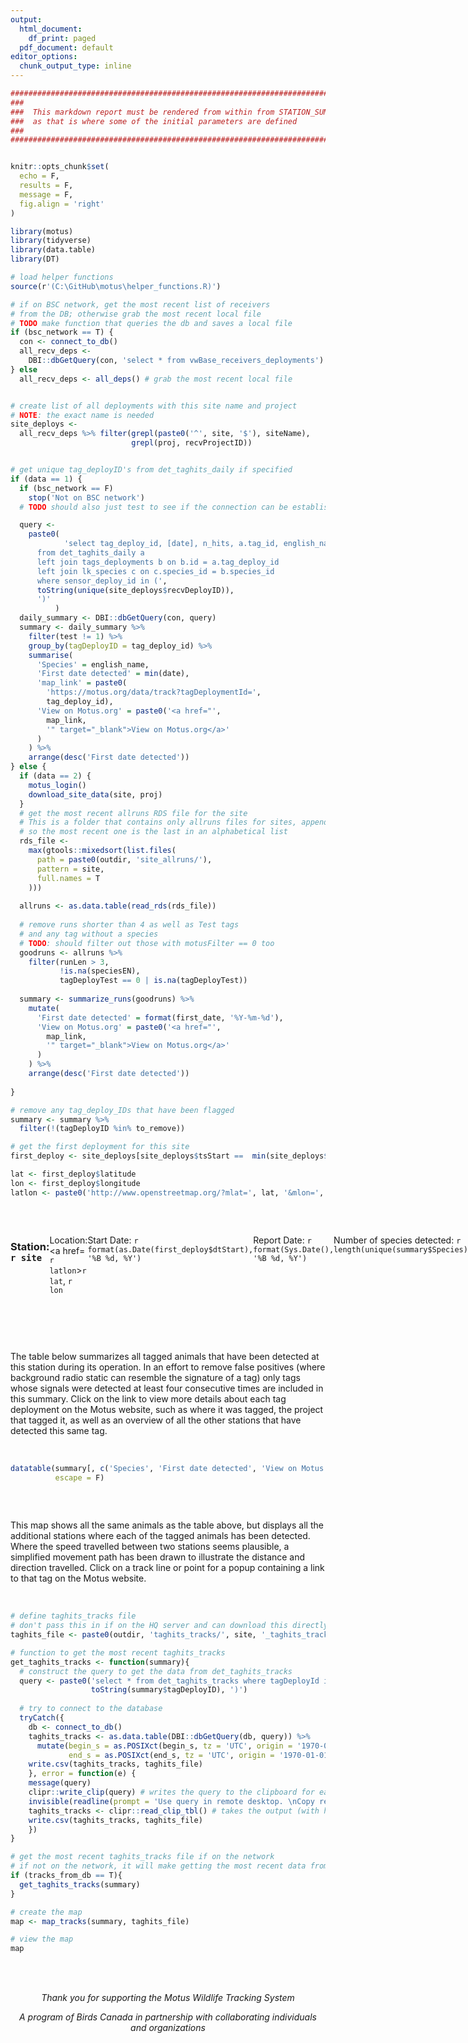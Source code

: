 ```yaml
---
output:
  html_document:
    df_print: paged
  pdf_document: default
editor_options:
  chunk_output_type: inline
---
```



```r

################################################################################
###
###  This markdown report must be rendered from within from STATION_SUMMARY.R
###  as that is where some of the initial parameters are defined
###
################################################################################


knitr::opts_chunk$set(
  echo = F,
  results = F,
  message = F,
  fig.align = 'right'
)

library(motus)
library(tidyverse)
library(data.table)
library(DT)

# load helper functions
source(r'(C:\GitHub\motus\helper_functions.R)')
```


```r

# if on BSC network, get the most recent list of receivers
# from the DB; otherwise grab the most recent local file
# TODO make function that queries the db and saves a local file
if (bsc_network == T) {
  con <- connect_to_db()
  all_recv_deps <-
    DBI::dbGetQuery(con, 'select * from vwBase_receivers_deployments')
} else
  all_recv_deps <- all_deps() # grab the most recent local file


# create list of all deployments with this site name and project
# NOTE: the exact name is needed
site_deploys <-
  all_recv_deps %>% filter(grepl(paste0('^', site, '$'), siteName),
                           grepl(proj, recvProjectID))


# get unique tag_deployID's from det_taghits_daily if specified
if (data == 1) {
  if (bsc_network == F)
    stop('Not on BSC network')
  # TODO should also just test to see if the connection can be established before moving on

  query <-
    paste0(
            'select tag_deploy_id, [date], n_hits, a.tag_id, english_name, test
      from det_taghits_daily a
      left join tags_deployments b on b.id = a.tag_deploy_id
      left join lk_species c on c.species_id = b.species_id
      where sensor_deploy_id in (',
      toString(unique(site_deploys$recvDeployID)),
      ')'
          )
  daily_summary <- DBI::dbGetQuery(con, query)
  summary <- daily_summary %>%
    filter(test != 1) %>%
    group_by(tagDeployID = tag_deploy_id) %>%
    summarise(
      'Species' = english_name,
      'First date detected' = min(date),
      'map_link' = paste0(
        'https://motus.org/data/track?tagDeploymentId=',
        tag_deploy_id),
      'View on Motus.org' = paste0('<a href="',
        map_link,
        '" target="_blank">View on Motus.org</a>'
      )
    ) %>%
    arrange(desc('First date detected'))
} else {
  if (data == 2) {
    motus_login()
    download_site_data(site, proj)
  }
  # get the most recent allruns RDS file for the site
  # This is a folder that contains only allruns files for sites, appended with the date
  # so the most recent one is the last in an alphabetical list
  rds_file <-
    max(gtools::mixedsort(list.files(
      path = paste0(outdir, 'site_allruns/'),
      pattern = site,
      full.names = T
    )))
  
  allruns <- as.data.table(read_rds(rds_file))
  
  # remove runs shorter than 4 as well as Test tags
  # and any tag without a species
  # TODO: should filter out those with motusFilter == 0 too
  goodruns <- allruns %>%
    filter(runLen > 3,
           !is.na(speciesEN),
           tagDeployTest == 0 | is.na(tagDeployTest))
  
  summary <- summarize_runs(goodruns) %>%
    mutate(
      'First date detected' = format(first_date, '%Y-%m-%d'),
      'View on Motus.org' = paste0('<a href="',
        map_link,
        '" target="_blank">View on Motus.org</a>'
      )
    ) %>%
    arrange(desc('First date detected'))
  
}

# remove any tag_deploy_IDs that have been flagged
summary <- summary %>%
  filter(!(tagDeployID %in% to_remove))

```


```r

# get the first deployment for this site
first_deploy <- site_deploys[site_deploys$tsStart ==  min(site_deploys$tsStart), ]

lat <- first_deploy$latitude
lon <- first_deploy$longitude
latlon <- paste0('http://www.openstreetmap.org/?mlat=', lat, '&mlon=', lon, '&zoom=7')

```


<br>

::: {style="display: flex;"}
<div>

### Station: `r site`

Location: <a href= `r latlon`>`r lat`, `r lon`</a>

Start Date: `r format(as.Date(first_deploy$dtStart), '%B %d, %Y')`

Report Date: `r format(Sys.Date(), '%B %d, %Y')`

Number of species detected: `r length(unique(summary$Species))`

Number of individuals detected: `r nrow(summary)`

</div>

::: {style="margin-left: auto"}
![](D:/OneDrive/R/StationSummary/logo.png)
:::
:::

<br>

<br>

The table below summarizes all tagged animals that have been detected at this station during its operation. In an effort to remove false positives (where background radio static can resemble the signature of a tag) only tags whose signals were detected at least four consecutive times are included in this summary. Click on the link to view more details about each tag deployment on the Motus website, such as where it was tagged, the project that tagged it, as well as an overview of all the other stations that have detected this same tag.

<br>

```r
datatable(summary[, c('Species', 'First date detected', 'View on Motus.org')],
          escape = F)
          
```

<br>

This map shows all the same animals as the table above, but displays all the additional stations where each of the tagged animals has been detected. Where the speed travelled between two stations seems plausible, a simplified movement path has been drawn to illustrate the distance and direction travelled. Click on a track line or point for a popup containing a link to that tag on the Motus website.

<br>

```r
# define taghits_tracks file
# don't pass this in if on the HQ server and can download this directly from the db
taghits_file <- paste0(outdir, 'taghits_tracks/', site, '_taghits_tracks.csv')

# function to get the most recent taghits_tracks 
get_taghits_tracks <- function(summary){
  # construct the query to get the data from det_taghits_tracks
  query <- paste0('select * from det_taghits_tracks where tagDeployId in (',
                  toString(summary$tagDeployID), ')')  
  
  # try to connect to the database
  tryCatch({
    db <- connect_to_db()
    taghits_tracks <- as.data.table(DBI::dbGetQuery(db, query)) %>%
      mutate(begin_s = as.POSIXct(begin_s, tz = 'UTC', origin = '1970-01-01'),
             end_s = as.POSIXct(end_s, tz = 'UTC', origin = '1970-01-01'))
    write.csv(taghits_tracks, taghits_file)
    }, error = function(e) {
    message(query)
    clipr::write_clip(query) # writes the query to the clipboard for easy pasting into SSMS
    invisible(readline(prompt = 'Use query in remote desktop. \nCopy results with headers. \nPress enter when ready. '))
    taghits_tracks <- clipr::read_clip_tbl() # takes the output (with headers!) from the SQL query
    write.csv(taghits_tracks, taghits_file)
    })
}

# get the most recent taghits_tracks file if on the network 
# if not on the network, it will make getting the most recent data from the remote desktop easier
if (tracks_from_db == T){
  get_taghits_tracks(summary)
}


```

```r
# create the map
map <- map_tracks(summary, taghits_file)

# view the map
map

```

<br> <br>

::: {style="text-align: center;"}
*Thank you for supporting the Motus Wildlife Tracking System*

*A program of Birds Canada in partnership with collaborating individuals and organizations*
:::

<br>
